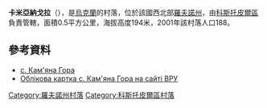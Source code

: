 {{coord|50|47|56|N|26|22|38|E|scale:30000|display=title}}

'''卡米亞納戈拉'''（{{lang-uk|Кам'яна Гора}}），是[[烏克蘭|烏克蘭]]的村落，位於該國西北部[[羅夫諾州|羅夫諾州]]，由[[科斯托皮爾區|科斯托皮爾區]]負責管轄，面積0.5平方公里，海拔高度194米，2001年該村落人口188。

==參考資料==
*[http://w1.c1.rada.gov.ua/pls/z7503/A005?rdat1=23.04.2014&rf7571=27840 с. Кам'яна Гора]
* [http://w1.c1.rada.gov.ua/pls/z7503/A005?rdat1=23.04.2014&rf7571=27840 Облікова картка с. Кам'яна Гора на сайті ВРУ]

{{DEFAULTSORT:Кам'яна Гора}}
[[Category:羅夫諾州村落|Category:羅夫諾州村落]]
[[Category:科斯托皮爾區村落|Category:科斯托皮爾區村落]]


{{Rivne-geo-stub}}